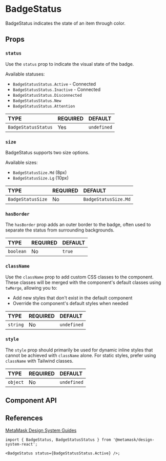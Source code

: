 

# BadgeStatus

BadgeStatus indicates the state of an item through color.

<Canvas of={BadgeStatusStories.Default} />

## Props

### `status`

Use the `status` prop to indicate the visual state of the badge.

Available statuses:
- `BadgeStatusStatus.Active` - Connected
- `BadgeStatusStatus.Inactive` - Connected
- `BadgeStatusStatus.Disconnected`
- `BadgeStatusStatus.New`
- `BadgeStatusStatus.Attention`

<table>
  <thead>
    <tr>
      <th align="left">TYPE</th>
      <th align="left">REQUIRED</th>
      <th align="left">DEFAULT</th>
    </tr>
  </thead>
  <tbody>
    <tr>
      <td align="left">
        <code>BadgeStatusStatus</code>
      </td>
      <td align="left">Yes</td>
      <td align="left">
        <code>undefined</code>
      </td>
    </tr>
  </tbody>
</table>

<Canvas of={BadgeStatusStories.Status} />

### `size`

BadgeStatus supports two size options.

Available sizes:
- `BadgeStatusSize.Md` (8px)
- `BadgeStatusSize.Lg` (10px)

<table>
  <thead>
    <tr>
      <th align="left">TYPE</th>
      <th align="left">REQUIRED</th>
      <th align="left">DEFAULT</th>
    </tr>
  </thead>
  <tbody>
    <tr>
      <td align="left">
        <code>BadgeStatusSize</code>
      </td>
      <td align="left">No</td>
      <td align="left">
        <code>BadgeStatusSize.Md</code>
      </td>
    </tr>
  </tbody>
</table>

<Canvas of={BadgeStatusStories.Size} />

### `hasBorder`

The `hasBorder` prop adds an outer border to the badge, often used to separate the status from surrounding backgrounds.

<table>
  <thead>
    <tr>
      <th align="left">TYPE</th>
      <th align="left">REQUIRED</th>
      <th align="left">DEFAULT</th>
    </tr>
  </thead>
  <tbody>
    <tr>
      <td align="left">
        <code>boolean</code>
      </td>
      <td align="left">No</td>
      <td align="left">
        <code>true</code>
      </td>
    </tr>
  </tbody>
</table>

<Canvas of={BadgeStatusStories.HasBorder} />

### `className`

Use the `className` prop to add custom CSS classes to the component. These classes will be merged with the component's default classes using `twMerge`, allowing you to:

- Add new styles that don't exist in the default component
- Override the component's default styles when needed

<table>
  <thead>
    <tr>
      <th align="left">TYPE</th>
      <th align="left">REQUIRED</th>
      <th align="left">DEFAULT</th>
    </tr>
  </thead>
  <tbody>
    <tr>
      <td align="left">
        <code>string</code>
      </td>
      <td align="left">No</td>
      <td align="left">
        <code>undefined</code>
      </td>
    </tr>
  </tbody>
</table>

### `style`

The `style` prop should primarily be used for dynamic inline styles that cannot be achieved with `className` alone. For static styles, prefer using `className` with Tailwind classes.

<table>
  <thead>
    <tr>
      <th align="left">TYPE</th>
      <th align="left">REQUIRED</th>
      <th align="left">DEFAULT</th>
    </tr>
  </thead>
  <tbody>
    <tr>
      <td align="left">
        <code>object</code>
      </td>
      <td align="left">No</td>
      <td align="left">
        <code>undefined</code>
      </td>
    </tr>
  </tbody>
</table>

## Component API

<Controls of={BadgeStatusStories.Default} />

## References

[MetaMask Design System Guides](https://www.notion.so/MetaMask-Design-System-Guides-Design-f86ecc914d6b4eb6873a122b83c12940)

```tsx
import { BadgeStatus, BadgeStatusStatus } from '@metamask/design-system-react';

<BadgeStatus status={BadgeStatusStatus.Active} />;
```
